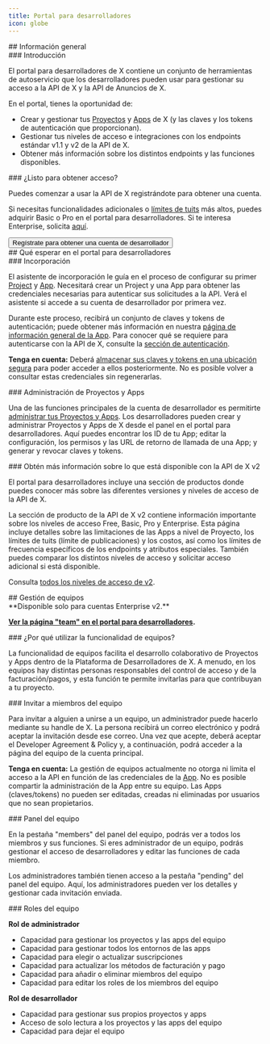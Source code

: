 ```yaml
---
title: Portal para desarrolladores
icon: globe
---
```



<div id="overview">
  ## Información general
</div>

<div id="introduction">
  ### Introducción
</div>

El portal para desarrolladores de X contiene un conjunto de herramientas de autoservicio que los desarrolladores pueden usar para gestionar su acceso a la API de X y la API de Anuncios de X.

En el portal, tienes la oportunidad de:

- Crear y gestionar tus [Proyectos](/es/resources/fundamentals/projects) y [Apps](/es/resources/fundamentals/developer-apps) de X (y las claves y los tokens de autenticación que proporcionan).
- Gestionar tus niveles de acceso e integraciones con los endpoints estándar v1.1 y v2 de la API de X.
- Obtener más información sobre los distintos endpoints y las funciones disponibles.

<div id="ready-to-get-access">
  ### ¿Listo para obtener acceso?
</div>

Puedes comenzar a usar la API de X registrándote para obtener una cuenta.

Si necesitas funcionalidades adicionales o [límites de tuits](/es/x-api/fundamentals/post-cap) más altos, puedes adquirir Basic o Pro en el portal para desarrolladores. Si te interesa Enterprise, solicita [aquí](https://docs.google.com/forms/d/e/1FAIpQLScO3bczKWO2jFHyVZJUSEGfdyfFaqt2MvmOfl_aJp0KxMqtDA/viewform).

<Button href="https://developer.x.com/en/portal/dashboard">
  Regístrate para obtener una cuenta de desarrollador
</Button>

<div id="what-to-expect-within-the-developer-portal">
  ## Qué esperar en el portal para desarrolladores
</div>

<div id="onboarding">
  ### Incorporación
</div>

El asistente de incorporación le guía en el proceso de configurar su primer [Project](/es/resources/fundamentals/projects) y [App](/es/resources/fundamentals/developer-apps). Necesitará crear un Project y una App para obtener las credenciales necesarias para autenticar sus solicitudes a la API. Verá el asistente si accede a su cuenta de desarrollador por primera vez.

Durante este proceso, recibirá un conjunto de claves y tokens de autenticación; puede obtener más información en nuestra [página de información general de la App](/es/resources/fundamentals/developer-apps#overview). Para conocer qué se requiere para autenticarse con la API de X, consulte la [sección de autenticación](/es/resources/fundamentals/authentication).

**Tenga en cuenta:** Deberá [almacenar sus claves y tokens en una ubicación segura](/es/resources/fundamentals/authentication/guides/authentication-best-practices) para poder acceder a ellos posteriormente. No es posible volver a consultar estas credenciales sin regenerarlas.

<div id="project-and-app-management">
  ### Administración de Proyectos y Apps
</div>

Una de las funciones principales de la cuenta de desarrollador es permitirte [administrar tus Proyectos y Apps](/es/resources/fundamentals/developer-apps#app-management). Los desarrolladores pueden crear y administrar Proyectos y Apps de X desde el panel en el portal para desarrolladores. Aquí puedes encontrar los ID de tu App; editar la configuración, los permisos y las URL de retorno de llamada de una App; y generar y revocar claves y tokens.

<div id="learn-more-about-whats-available-with-x-api-v2">
  ### Obtén más información sobre lo que está disponible con la API de X v2
</div>

El portal para desarrolladores incluye una sección de productos donde puedes conocer más sobre las diferentes versiones y niveles de acceso de la API de X.

La sección de producto de la API de X v2 contiene información importante sobre los niveles de acceso Free, Basic, Pro y Enterprise. Esta página incluye detalles sobre las limitaciones de las Apps a nivel de Proyecto, los límites de tuits (límite de publicaciones) y los costos, así como los límites de frecuencia específicos de los endpoints y atributos especiales. También puedes comparar los distintos niveles de acceso y solicitar acceso adicional si está disponible.

Consulta [todos los niveles de acceso de v2](/es/x-api/introduction#access-levels).

<div id="team-management">
  ## Gestión de equipos
</div>

<Note>
  **Disponible solo para cuentas Enterprise v2.**
</Note>

**[Ver la página "team" en el portal para desarrolladores](https://developer.twitter.com/en/portal/teams).**

<div id="why-use-team-functionality">
  ### ¿Por qué utilizar la funcionalidad de equipos?
</div>

La funcionalidad de equipos facilita el desarrollo colaborativo de Proyectos y Apps dentro de la Plataforma de Desarrolladores de X. A menudo, en los equipos hay distintas personas responsables del control de acceso y de la facturación/pagos, y esta función te permite invitarlas para que contribuyan a tu proyecto.

<div id="inviting-team-members">
  ### Invitar a miembros del equipo
</div>

Para invitar a alguien a unirse a un equipo, un administrador puede hacerlo mediante su handle de X. La persona recibirá un correo electrónico y podrá aceptar la invitación desde ese correo. Una vez que acepte, deberá aceptar el Developer Agreement & Policy y, a continuación, podrá acceder a la página del equipo de la cuenta principal.

**Tenga en cuenta:** La gestión de equipos actualmente no otorga ni limita el acceso a la API en función de las credenciales de la [App](/es/resources/fundamentals/developer-apps). No es posible compartir la administración de la App entre su equipo. Las Apps (claves/tokens) no pueden ser editadas, creadas ni eliminadas por usuarios que no sean propietarios.

<div id="team-dashboard">
  ### Panel del equipo
</div>

En la pestaña "members" del panel del equipo, podrás ver a todos los miembros y sus funciones. Si eres administrador de un equipo, podrás gestionar el acceso de desarrolladores y editar las funciones de cada miembro.

Los administradores también tienen acceso a la pestaña "pending" del panel del equipo. Aquí, los administradores pueden ver los detalles y gestionar cada invitación enviada.

<div id="team-roles">
  ### Roles del equipo
</div>

**Rol de administrador**

- Capacidad para gestionar los proyectos y las apps del equipo
- Capacidad para gestionar todos los entornos de las apps
- Capacidad para elegir o actualizar suscripciones
- Capacidad para actualizar los métodos de facturación y pago
- Capacidad para añadir o eliminar miembros del equipo
- Capacidad para editar los roles de los miembros del equipo

**Rol de desarrollador**

- Capacidad para gestionar sus propios proyectos y apps
- Acceso de solo lectura a los proyectos y las apps del equipo
- Capacidad para dejar el equipo
